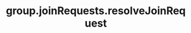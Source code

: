 ---
title: "group.joinRequests.resolveJoinRequest"
openapi: "POST /groups/{group_id}/join-request/{identity_id}"
---